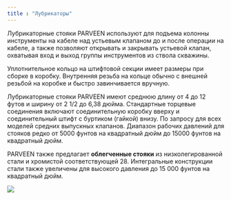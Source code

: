 ```yaml
---
title : "Лубрикаторы"
---
```


Лубрикаторные стояки PARVEEN используют для подъема колонны инструменты на кабеле над устьевым клапаном до и после операции на кабеле, а также позволяют открывать и закрывать устьевой клапан, охватывая вход и выход группы инструментов из ствола скважины.

Уплотнительное кольцо на штифтовой секции имеет размеры при сборке в коробку. Внутренняя резьба на кольце обычно с внешней резьбой на коробке и быстро завинчивается вручную.

Лубрикаторные стояки PARVEEN имеют среднюю длину от 4 до 12 футов и ширину от 2 1/2 до 6,38 дюйма. Стандартные торцевые соединения включают соединительную коробку вверху и соединительный штифт с буртиком (гайкой) внизу. По запросу для всех моделей средних выпускных клапанов. Диапазон рабочих давлений для стояков редко от 5000 фунтов на квадратный дюйм до 15000 фунтов на квадратный дюйм.

PARVEEN также предлагает **облегченные стояки** из низколегированной стали и хромистой соответствующей 28. Интегральные конструкции стали также увеличены для высокого давления до 15 000 фунтов на квадратный дюйм.

<img src="./lubricator-risers.png" />